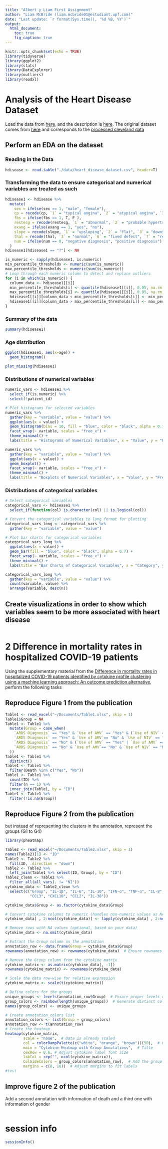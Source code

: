 ```yaml
---
title: "Albert y Liam First Assignment"
author: "Liam McBride (liam.mcbride01@estudiant.upf.com)"
date: "Last update: `r format(Sys.time(), '%d %B, %Y')`"      
output:
  html_document:
    toc: true
    fig_caption: true
---
```


```r
knitr::opts_chunk$set(echo = TRUE)
library(tidyverse)
library(ggplot2)
library(stats)
library(DataExplorer)
library(outliers)
library(readxl)
```


# Analysis of the Heart Disease Dataset 
Load the data from
[here](https://raw.githubusercontent.com/jpinero/DMI_2021/main/datasets/heart_disease_dataset.csv), and the description is [here](https://raw.githubusercontent.com/jpinero/DMI_2021/main/datasets/heart_disease_description.txt). 
The original dataset comes from [here](https://archive.ics.uci.edu/ml/datasets/Heart+Disease) and corresponds to the [processed cleveland data](https://archive.ics.uci.edu/ml/machine-learning-databases/heart-disease/processed.cleveland.data)

## Perform an EDA on the dataset

### Reading in the Data
```r
hdisease <- read.table("./data/heart_disease_dataset.csv", header=T)
```

### Transforming the data to ensure categorical and numerical variables are treated as such

```r
hdisease1 <- hdisease %>%
  mutate(
    sex = ifelse(sex == 1, "male", "female"),
    cp = recode(cp, `1` = "typical angina", `2` = "atypical angina", `3` = "non-anginal pain", `4` = "asymptomatic"),
    fbs = ifelse(fbs == 1, T, F ),
    restecg = recode(restecg, `1` = "abnormal", `2` = "probable hypertrophy", `0` = "normal"),
    exang = ifelse(exang == 1, "yes", "no"),
    slope = recode(slope, `1` = "upsloping", `2` = "flat", `3` = "downsloping"),
    thal = recode(thal, `3` = "normal", `6` = "fixed defect", `7` = "reversible defect"),
    num = ifelse(num == 0, "negative diagnosis", "positive diagnosis")
  )
hdisease1[hdisease1 == "?"] <- NA

is_numeric <- sapply(hdisease1, is.numeric)
min_percentile_thresholds <- numeric(sum(is_numeric))
max_percentile_thresholds <- numeric(sum(is_numeric))
# Loop through each numeric column to detect and replace outliers
for (i in which(is_numeric)) {
  column_data <- hdisease1[[i]]
  min_percentile_thresholds[i] <- quantile(hdisease1[[i]], 0.05, na.rm = TRUE)  # 5th percentile
  max_percentile_thresholds[i] <- quantile(hdisease1[[i]], 0.95, na.rm = TRUE)  # 95th percentile
  hdisease1[[i]][column_data < min_percentile_thresholds[i]] <- min_percentile_thresholds[i] 
  hdisease1[[i]][column_data > max_percentile_thresholds[i]] <- max_percentile_thresholds[i]
}

```

### Summary of the data
```r
summary(hdisease1)
```
### Age distribution
```r
ggplot(hdisease1, aes(x=age)) +
  geom_histogram()
```

```r
plot_missing(hdisease1)
```

### Distributions of numerical variables
```r
numeric_vars <- hdisease1 %>%
  select_if(is.numeric) %>%
  select(!patient_id)

# Plot histograms for selected variables
numeric_vars %>%
  gather(key = "variable", value = "value") %>%
  ggplot(aes(x = value)) +
  geom_histogram(bins = 10, fill = "blue", color = "black", alpha = 0.7) +
  facet_wrap(~ variable, scales = "free_x") +
  theme_minimal() +
  labs(title = "Histograms of Numerical Variables", x = "Value", y = "Frequency")
```

```r
numeric_vars %>%
  gather(key = "variable", value = "value") %>%
  ggplot(aes(x = value)) +
  geom_boxplot() +
  facet_wrap(~ variable, scales = "free_x") +
  theme_minimal() +
  labs(title = "Boxplots of Numerical Variables", x = "Value", y = "Frequency")
```

### Distributions of categorical variables
```r
# Select categorical variables
categorical_vars <- hdisease1 %>%
  select_if(function(col) is.character(col) || is.logical(col))

# Convert the categorical variables to long format for plotting
categorical_vars_long <- categorical_vars %>%
  gather(key = "variable", value = "value")

# Plot bar charts for categorical variables
categorical_vars_long %>%
  ggplot(aes(x = value)) +
  geom_bar(fill = "blue", color = "black", alpha = 0.7) +
  facet_wrap(~ variable, scales = "free_x") +
  theme_minimal() +
  labs(title = "Bar Charts of Categorical Variables", x = "Category", y = "Count")

categorical_vars_long %>%
  gather(key = "variable", value = "value") %>%
  count(variable, value) %>%
  arrange(variable, desc(n))
```


## Create visualizations in order to show which variables seem to be more associated with heart disease

```r

```


# 2 Difference in mortality rates in hospitalized COVID-19 patients 
Using the supplementary material from the [Difference in mortality rates in hospitalized COVID-19 patients identified by cytokine profile clustering using a machine learning approach: An outcome prediction alternative](https://www.frontiersin.org/articles/10.3389/fmed.2022.987182/full), perform the following tasks

## Reproduce Figure 1 from the publication

```r
Table1 <- read_excel("~/Documents/Table1.xlsx", skip = 1)
Table1$Group = NA
Table1 <- Table1 %>%
  mutate(Group = case_when(
    `ARDS Diagnosis` == "Yes" & `Use of AMV` == "Yes" & (`Use of NIV` == "Yes" | `Use of NIV` == "No") ~ 4,
    `ARDS Diagnosis` == "Yes" & `Use of AMV`== "No" & `Use of NIV` == "Yes" ~ 3,
    `ARDS Diagnosis` == "No" & (`Use of AMV` == "Yes" | `Use of AMV` == "No") & (`Use of NIV` == "Yes" | `Use of NIV` == "No") ~ 2,
    `ARDS Diagnosis` == "No" & `Use of AMV`== "No" & `Use of NIV` == "No" ~ 1
  ))
Table1 <- Table1 %>%
  distinct()
Table1 <- Table1 %>%
  filter(Death %in% c("Yes", "No"))
Table1 <- Table1 %>%
  count(ID) %>%
  filter(n == 1) %>%
  inner_join(Table1, by = "ID")
Table1 <- Table1 %>%
  filter(!is.na(Group))
```


## Reproduce Figure 2 from the publication
but instead of representing the clusters in the annotation, represent the groups (G1 to G4)

```r
library(pheatmap)

Table2 <- read_excel("~/Documents/Table2.xlsx", skip = 1)
names(Table2)[1] <- "ID"
Table2 <- Table2 %>%
  fill(ID, .direction = "down")
Table2 <- Table2 %>%
  left_join(Table1 %>% select(ID, Group), by = "ID")
Table2_clean <- Table2 %>%
  filter_all(all_vars(. != "NI"))
cytokine_data <- Table2_clean %>%
  select(c("Group", "IL-1β", "IL-6", "IL-10", "IFN-ɑ", "TNF-ɑ", "IL-8", "G-CSF", "IFN-γ", 
           "CCL3", "CXCL10", "CCL2", "IL-38"))

cytokine_data$Group <- as.factor(cytokine_data$Group)

# Convert cytokine columns to numeric (handles non-numeric values as NA)
cytokine_data[ , 2:ncol(cytokine_data)] <- lapply(cytokine_data[ , 2:ncol(cytokine_data)], as.numeric)

# Remove rows with NA values (optional, based on your data)
cytokine_data <- na.omit(cytokine_data)

# Extract the Group column as the annotation
annotation_row <- data.frame(Group = cytokine_data$Group)
rownames(annotation_row) <- rownames(cytokine_data)  # Ensure rownames match cytokine data

# Remove the Group column from the cytokine matrix
cytokine_matrix <- as.matrix(cytokine_data[, -1])
rownames(cytokine_matrix) <- rownames(cytokine_data)

# Scale the data row-wise for relative expression
cytokine_matrix <- scale(t(cytokine_matrix))

# Define colors for the groups
unique_groups <- levels(annotation_row$Group)  # Ensure proper levels of the Group factor
group_colors <- rainbow(length(unique_groups))  # Generate distinct colors for groups
names(group_colors) <- unique_groups

# Create annotation_colors list
annotation_colors <- list(Group = group_colors)
annotation_row <- t(annotation_row)
# Create the heatmap
heatmap(cytokine_matrix,
        scale = "none",  # Data is already scaled
        col = colorRampPalette(c("white", "orange", "brown"))(50),  # Color gradient
        main = "Cytokine Heatmap with Group Annotations",  # Title
        cexRow = 0.6, # Adjust cytokine label font size
        labCol = rep("", ncol(cytokine_matrix)),
        ColSideColors = group_colors[annotation_row],  # Add the group colors as side annotation
        margins = c(8, 10))  # Adjust margins to fit labels
#test
```

## Improve figure 2 of the publication
Add a second annotation with information of death and a third one with information of gender

```r

```


# session info {.unnumbered}

```r
sessionInfo()
```
